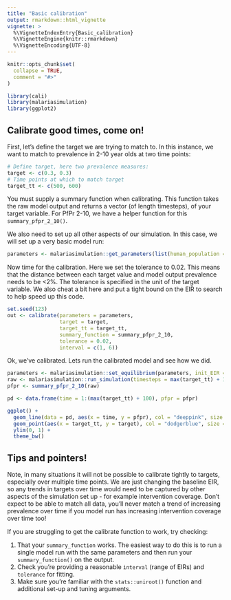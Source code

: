 ```yaml
---
title: "Basic calibration"
output: rmarkdown::html_vignette
vignette: >
  %\VignetteIndexEntry{Basic_calibration}
  %\VignetteEngine{knitr::rmarkdown}
  %\VignetteEncoding{UTF-8}
---
```


```r
knitr::opts_chunk$set(
  collapse = TRUE,
  comment = "#>"
)
```

```r
library(cali)
library(malariasimulation)
library(ggplot2)
```

## Calibrate good times, come on!

First, let's define the target we are trying to match to. In this instance, we
want to match to prevalence in 2-10 year olds at two time points:

```r
# Define target, here two prevalence measures:
target <- c(0.3, 0.3)
# Time points at which to match target
target_tt <- c(500, 600)
```

You must supply a summary function when calibrating. This function takes the raw
model output and returns a vector (of length timesteps), of your target variable.
For PfPr 2-10, we have a helper function for this `summary_pfpr_2_10()`.

We also need to set up all other aspects of our simulation. In this case, we will
set up a very basic model run:

```r
parameters <- malariasimulation::get_parameters(list(human_population = 1000))
```

Now time for the calibration. Here we set the tolerance to 0.02. This means that
the distance between each target value and model output prevalence needs to be <2%. The
tolerance is specified in the unit of the target variable. We also cheat a bit here
and put a tight bound on the EIR to search to help speed up this code.

```r
set.seed(123)
out <- calibrate(parameters = parameters,
                 target = target,
                 target_tt = target_tt,
                 summary_function = summary_pfpr_2_10,
                 tolerance = 0.02, 
                 interval = c(1, 6))
```

Ok, we've calibrated. Lets run the calibrated model and see how we did.

```r
parameters <- malariasimulation::set_equilibrium(parameters, init_EIR = out$root)
raw <- malariasimulation::run_simulation(timesteps = max(target_tt) + 100, parameters = parameters)
pfpr <- summary_pfpr_2_10(raw)

pd <- data.frame(time = 1:(max(target_tt) + 100), pfpr = pfpr)

ggplot() +
  geom_line(data = pd, aes(x = time, y = pfpr), col = "deeppink", size = 1) +
  geom_point(aes(x = target_tt, y = target), col = "dodgerblue", size = 4) + 
  ylim(0, 1) +
  theme_bw()

```

## Tips and pointers!

Note, in many situations it will not be possible to calibrate tightly to targets,
especially over multiple time points. We are just changing the baseline EIR, 
so any trends in targets over time would need to be captured by other aspects of
the simulation set up - for example intervention coverage. Don't expect to be able to
match all data, you'll never match a trend of increasing prevalence over time if
you model run has increasing intervention coverage over time too!

If you are struggling to get the calibrate function to work, try checking:

1. That your `summary_function` works. The easiest way to do this is to run a single
model run with the same parameters and then run your `summary_function()` on the output.
2. Check you're providing a reasonable `interval` (range of EIRs) and `tolerance` for fitting.
3. Make sure you're familiar with the `stats::uniroot()` function and additional set-up and
tuning arguments.